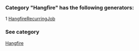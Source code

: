 ### Category "Hangfire" has the following generators:

   1 [HangfireRecurringJob](/docs/HangfireRecurringJob)

### See category

[Hangfire](/docs/Categories/Hangfire)
